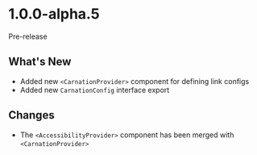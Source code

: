 # 1.0.0-alpha.5

<div className="flex items-center gap-4 mt-2">
  <Tag>Pre-release</Tag>
  <NPMLink v={"1.0.0-alpha.5"} />
</div>

## What's New

- Added new `<CarnationProvider>` component for defining link configs
- Added new `CarnationConfig` interface export

## Changes

- The `<AccessibilityProvider>` component has been merged with `<CarnationProvider>`
